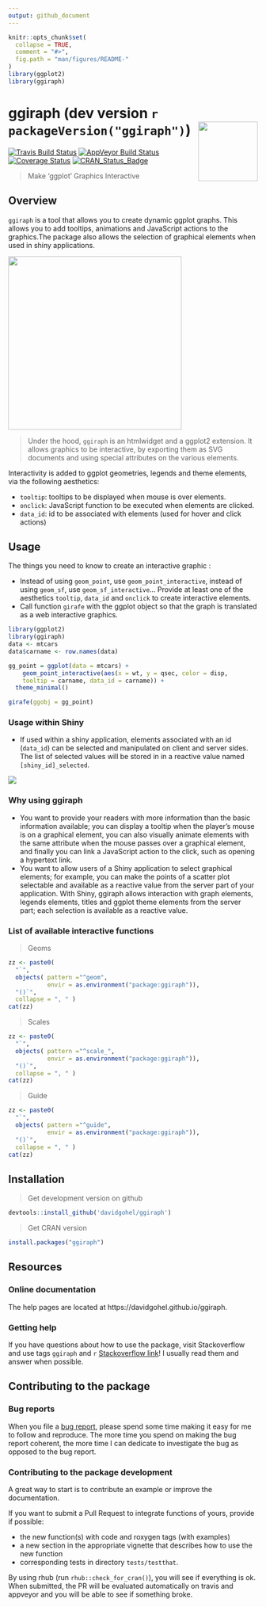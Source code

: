 ```yaml
---
output: github_document
---
```


```r
knitr::opts_chunk$set(
  collapse = TRUE,
  comment = "#>",
  fig.path = "man/figures/README-"
)
library(ggplot2)
library(ggiraph)
```


# ggiraph (dev version `r packageVersion("ggiraph")`) <img src="man/figures/logo.png" align="right" width="120" />

[![Travis Build Status](https://travis-ci.org/davidgohel/ggiraph.svg?branch=master)](https://travis-ci.org/davidgohel/ggiraph)
[![AppVeyor Build Status](https://ci.appveyor.com/api/projects/status/github/davidgohel/ggiraph?branch=master&svg=true)](https://ci.appveyor.com/project/davidgohel/ggiraph)
[![Coverage Status](https://img.shields.io/codecov/c/github/davidgohel/ggiraph/master.svg)](https://codecov.io/github/davidgohel/ggiraph?branch=master)
[![CRAN_Status_Badge](http://www.r-pkg.org/badges/version/ggiraph)](https://cran.r-project.org/package=ggiraph)


> Make 'ggplot' Graphics Interactive

## Overview

`ggiraph` is a tool that allows you to create dynamic ggplot graphs. This allows you 
to add tooltips, animations and JavaScript actions to the graphics.The package also 
allows the selection of graphical elements when used in shiny applications. 

<img src="./man/figures/image_girafe.png" width="350"/> 


> Under the hood, `ggiraph` is an htmlwidget and a ggplot2 extension. It allows graphics 
to be interactive, by exporting them as SVG documents and using special attributes on 
the various elements.

Interactivity is added to ggplot geometries, legends and theme elements, via 
the following aesthetics:

* `tooltip`: tooltips to be displayed when mouse is over elements. 
* `onclick`: JavaScript function to be executed when elements are clicked. 
* `data_id`: id to be associated with elements (used for hover and click actions)



## Usage

The things you need to know to create an interactive graphic :

* Instead of using `geom_point`, use `geom_point_interactive`, 
instead of using `geom_sf`, use `geom_sf_interactive`... Provide at least one 
of the aesthetics `tooltip`, `data_id` and `onclick` to create interactive elements.
* Call function `girafe` with the ggplot object so that the graph is translated as 
a web interactive graphics.

```r
library(ggplot2)
library(ggiraph)
data <- mtcars
data$carname <- row.names(data)

gg_point = ggplot(data = mtcars) +
	geom_point_interactive(aes(x = wt, y = qsec, color = disp,
    tooltip = carname, data_id = carname)) + 
  theme_minimal()

girafe(ggobj = gg_point)
```

### Usage within Shiny

* If used within a shiny application, elements associated with an id (`data_id`) 
can be selected and manipulated on client and server sides. The list of selected values 
will be stored in in a reactive value named `[shiny_id]_selected`.

![](./man/figures/shiny_girafe.png)

### Why using ggiraph

* You want to provide your readers with more information than the basic information 
available; you can display a tooltip when the player's mouse is on a graphical element, 
you can also visually animate elements with the same attribute when the mouse passes 
over a graphical element, and finally you can link a JavaScript action to the click, 
such as opening a hypertext link.
* You want to allow users of a Shiny application to select graphical elements; for 
example, you can make the points of a scatter plot selectable and available as a 
reactive value from the server part of your application. With Shiny, ggiraph allows 
interaction with graph elements, legends elements, titles and ggplot theme elements 
from the server part; each selection is available as a reactive value.

### List of available interactive functions 

> Geoms

```r
zz <- paste0(
  "`", 
  objects( pattern ="^geom", 
           envir = as.environment("package:ggiraph")), 
  "()`", 
  collapse = ", " )
cat(zz)
```

> Scales

```r
zz <- paste0(
  "`", 
  objects( pattern ="^scale_", 
           envir = as.environment("package:ggiraph")), 
  "()`", 
  collapse = ", " )
cat(zz)
```

> Guide

```r
zz <- paste0(
  "`", 
  objects( pattern ="^guide", 
           envir = as.environment("package:ggiraph")), 
  "()`", 
  collapse = ", " )
cat(zz)
```

## Installation 

> Get development version on github

```r
devtools::install_github('davidgohel/ggiraph')
```

> Get CRAN version

```r
install.packages("ggiraph")
```    

## Resources

### Online documentation

The help pages are located at https://davidgohel.github.io/ggiraph.

### Getting help

If you have questions about how to use the package, visit Stackoverflow 
and use tags `ggiraph` and `r` [Stackoverflow
link](https://stackoverflow.com/questions/tagged/ggiraph+r)\! I
usually read them and answer when possible.

## Contributing to the package

### Bug reports

When you file a [bug report](https://github.com/davidgohel/ggiraph/issues), please spend 
some time making it easy for me to follow and reproduce. The more time you spend on making 
the bug report coherent, the more time I can dedicate to investigate the bug as opposed to 
the bug report.

### Contributing to the package development

A great way to start is to contribute an example or improve the documentation.

If you want to submit a Pull Request to integrate functions of yours, provide if possible:

* the new function(s) with code and roxygen tags (with examples)
* a new section in the appropriate vignette that describes how to use the new function
* corresponding tests in directory `tests/testthat`.

By using rhub (run `rhub::check_for_cran()`), you will see if everything is ok.
When submitted, the PR will be evaluated automatically on travis and appveyor 
and you will be able to see if something broke.

